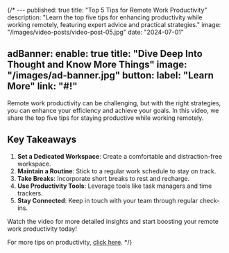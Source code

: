 {/* ---
published: true
title: "Top 5 Tips for Remote Work Productivity"
description: "Learn the top five tips for enhancing productivity while working remotely, featuring expert advice and practical strategies."
image: "/images/video-posts/video-post-05.jpg"
date: "2024-07-01"

adBanner:
  enable: true
  title: "Dive Deep Into Thought and Know More Things"
  image: "/images/ad-banner.jpg"
  button:
    label: "Learn More"
    link: "#!"
---

Remote work productivity can be challenging, but with the right strategies, you can enhance your efficiency and achieve your goals. In this video, we share the top five tips for staying productive while working remotely.

<CustomVideo title="" type="youtube" video_id="U-8_5n2D2zs" />

## Key Takeaways

1. **Set a Dedicated Workspace**: Create a comfortable and distraction-free workspace.
2. **Maintain a Routine**: Stick to a regular work schedule to stay on track.
3. **Take Breaks**: Incorporate short breaks to rest and recharge.
4. **Use Productivity Tools**: Leverage tools like task managers and time trackers.
5. **Stay Connected**: Keep in touch with your team through regular check-ins.

Watch the video for more detailed insights and start boosting your remote work productivity today!

For more tips on productivity, [click here](#!). */}
